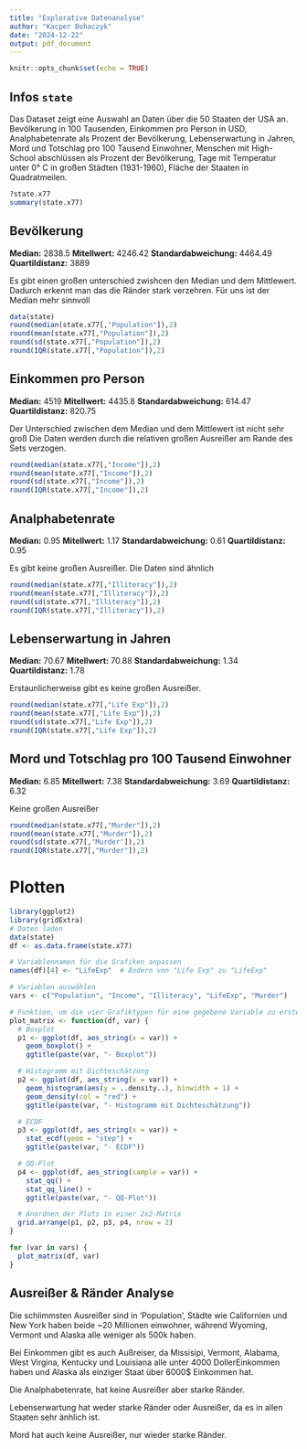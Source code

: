 ```yaml
---
title: "Explorative Datenanalyse"
author: "Kacper Bohaczyk"
date: "2024-12-22"
output: pdf_document
---
```


```r
knitr::opts_chunk$set(echo = TRUE)
```

## Infos `state`
Das Dataset zeigt eine Auswahl an Daten über die 50 Staaten der USA an. \hfill \break
Bevölkerung in 100 Tausenden, \hfill \break
Einkommen pro Person in USD, \hfill \break
Analphabetenrate als Prozent der Bevölkerung, \hfill \break
Lebenserwartung in Jahren, \hfill \break
Mord und Totschlag pro 100 Tausend Einwohner, \hfill \break
Menschen mit High-School abschlüssen als Prozent der Bevölkerung, \hfill \break
Tage mit Temperatur unter 0° C in großen Städten (1931-1960),  \hfill \break
Fläche der Staaten in Quadratmeilen.

```r
?state.x77
summary(state.x77)
```

## Bevölkerung

**Median:**  2838.5 \hfill \break
**Mitellwert:** 4246.42 \hfill \break
**Standardabweichung:** 4464.49 \hfill \break
**Quartildistanz:** 3889 \hfill \break

Es gibt einen großen unterschied zwishcen den Median und dem Mittlewert. Dadurch erkennt man das die Ränder stark verzehren. Für uns ist der Median mehr sinnvoll

```r
data(state)
round(median(state.x77[,"Population"]),2)
round(mean(state.x77[,"Population"]),2)
round(sd(state.x77[,"Population"]),2)
round(IQR(state.x77[,"Population"]),2)
```
## Einkommen pro Person

**Median:** 4519 \hfill \break
**Mitellwert:** 4435.8 \hfill \break
**Standardabweichung:** 614.47 \hfill \break
**Quartildistanz:** 820.75 \hfill \break

Der Unterschied zwischen dem Median und dem Mittlewert ist nicht sehr groß
Die Daten werden durch die relativen großen Ausreißer am Rande des Sets verzogen.

```r
round(median(state.x77[,"Income"]),2)
round(mean(state.x77[,"Income"]),2)
round(sd(state.x77[,"Income"]),2)
round(IQR(state.x77[,"Income"]),2)
```

## Analphabetenrate

**Median:** 0.95 \hfill \break
**Mitellwert:** 1.17\hfill \break
**Standardabweichung:** 0.61 \hfill \break
**Quartildistanz:** 0.95 \hfill \break

Es gibt keine großen Ausreißer. Die Daten sind ähnlich

```r
round(median(state.x77[,"Illiteracy"]),2)
round(mean(state.x77[,"Illiteracy"]),2)
round(sd(state.x77[,"Illiteracy"]),2)
round(IQR(state.x77[,"Illiteracy"]),2)

```
## Lebenserwartung in Jahren

**Median:** 70.67 \hfill \break
**Mitellwert:** 70.88\hfill \break
**Standardabweichung:** 1.34 \hfill \break
**Quartildistanz:** 1.78 \hfill \break

Erstaunlicherweise gibt es keine großen Ausreißer.

```r
round(median(state.x77[,"Life Exp"]),2)
round(mean(state.x77[,"Life Exp"]),2)
round(sd(state.x77[,"Life Exp"]),2)
round(IQR(state.x77[,"Life Exp"]),2)
```
## Mord und Totschlag pro 100 Tausend Einwohner

**Median:** 6.85\hfill \break
**Mitellwert:** 7.38\hfill \break
**Standardabweichung:** 3.69 \hfill \break
**Quartildistanz:** 6.32 \hfill \break

Keine großen Ausreißer

```r
round(median(state.x77[,"Murder"]),2)
round(mean(state.x77[,"Murder"]),2)
round(sd(state.x77[,"Murder"]),2)
round(IQR(state.x77[,"Murder"]),2)
```
# Plotten

```r

library(ggplot2)
library(gridExtra)
# Daten laden
data(state)
df <- as.data.frame(state.x77)

# Variablennamen für die Grafiken anpassen
names(df)[4] <- "LifeExp"  # Ändern von "Life Exp" zu "LifeExp"

# Variablen auswählen
vars <- c("Population", "Income", "Illiteracy", "LifeExp", "Murder")

# Funktion, um die vier Grafiktypen für eine gegebene Variable zu erstellen
plot_matrix <- function(df, var) {
  # Boxplot
  p1 <- ggplot(df, aes_string(x = var)) + 
    geom_boxplot() + 
    ggtitle(paste(var, "- Boxplot"))

  # Histogramm mit Dichteschätzung
  p2 <- ggplot(df, aes_string(x = var)) + 
    geom_histogram(aes(y = ..density..), binwidth = 1) + 
    geom_density(col = "red") +
    ggtitle(paste(var, "- Histogramm mit Dichteschätzung"))

  # ECDF
  p3 <- ggplot(df, aes_string(x = var)) + 
    stat_ecdf(geom = "step") +
    ggtitle(paste(var, "- ECDF"))

  # QQ-Plot
  p4 <- ggplot(df, aes_string(sample = var)) + 
    stat_qq() +
    stat_qq_line() +
    ggtitle(paste(var, "- QQ-Plot"))

  # Anordnen der Plots in einer 2x2-Matrix
  grid.arrange(p1, p2, p3, p4, nrow = 2)
}

for (var in vars) {
  plot_matrix(df, var)
}
```


## Ausreißer & Ränder Analyse

Die schlimmsten Ausreißer sind in 'Population', Städte wie Californien und New York haben beide ~20 Millionen einwohner, während Wyoming, Vermont und Alaska alle weniger als 500k haben.

Bei Einkommen gibt es auch Außreiser, da Missisipi, Vermont,  Alabama, West Virgina, Kentucky und Louisiana alle unter 4000 DollerEinkommen haben und Alaska als einziger Staat über 6000$ Einkommen hat.

Die Analphabetenrate, hat keine Ausreißer aber starke Ränder.

Lebenserwartung hat weder starke Ränder oder Ausreißer, da es in allen Staaten sehr änhlich ist.

Mord hat auch keine Ausreißer, nur wieder starke Ränder.

